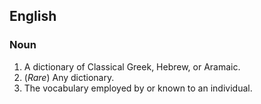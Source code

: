 ==English==

===Noun===

#A dictionary of Classical Greek, Hebrew, or Aramaic.
#(''Rare'') Any dictionary.
#The vocabulary employed by or known to an individual.